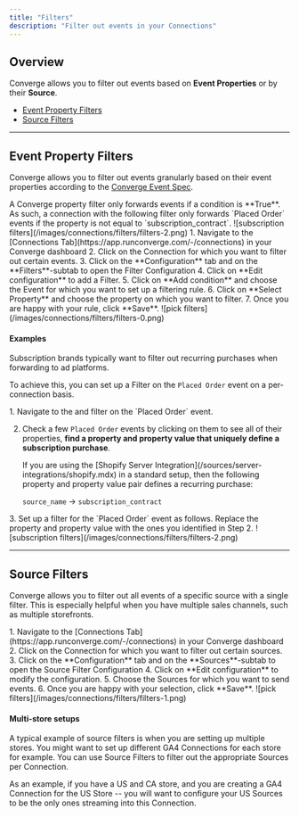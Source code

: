 ```yaml
---
title: "Filters"
description: "Filter out events in your Connections"
---
```


## Overview

Converge allows you to filter out events based on **Event Properties** or by their **Source**.
- [Event Property Filters](#event-property-filters)
- [Source Filters](#source-filters) 

---

## Event Property Filters

Converge allows you to filter out events granularly based on their event properties according to the [Converge Event Spec](/sources/converge-spec).

<Note> 
 A Converge property filter only forwards events if a condition is **True**. As such, a connection with the following filter only forwards `Placed Order` events if the property is not equal to `subscription_contract`.
<Frame>
    ![subscription filters](/images/connections/filters/filters-2.png)
</Frame> 
</Note>

<Accordion icon="location-dot" title="How to set up an Event Property Filter">
1. Navigate to the [Connections Tab](https://app.runconverge.com/-/connections) in your Converge dashboard
2. Click on the Connection for which you want to filter out certain events.
3. Click on the **Configuration** tab and on the **Filters**-subtab to open the Filter Configuration
4. Click on **Edit configuration** to add a Filter.
5. Click on **Add condition** and choose the Event for which you want to set up a filtering rule. 
6. Click on **Select Property** and choose the property on which you want to filter.
7. Once you are happy with your rule, click **Save**.
    <Frame>
    ![pick filters](/images/connections/filters/filters-0.png)
    </Frame>
</Accordion>

#### Examples

<Accordion title="Filtering out subscription orders" icon="calendar-circle-minus">
Subscription brands typically want to filter out recurring purchases when forwarding to ad platforms.

To achieve this, you can set up a Filter on the `Placed Order` event on a per-connection basis. 

<Steps>
<Step title="Find a property and property value that defines a recurring subscription order">
 1. Navigate to the <OutboundLink linkText="Source Log" linkTarget="/sources/monitoring#source-logs"/> and filter on the `Placed Order` event. 
 
 2. Check a few `Placed Order` events by clicking on them to see all of their properties, **find a property and property value that uniquely define a subscription purchase**.

    <Note> 
    If you are using the [Shopify Server Integration](/sources/server-integrations/shopify.mdx) in a standard setup, then the following property and property value pair defines a recurring purchase: 

    `source_name` → `subscription_contract`
    
    </Note>
</Step>
<Step title="Set up your filter accordingly">
3. Set up a filter for the `Placed Order` event as follows. Replace the property and property value with the ones you identified in Step 2.
    <Frame>
    ![subscription filters](/images/connections/filters/filters-2.png)
    </Frame>


</Step>
</Steps>
</Accordion>

---

## Source Filters

Converge allows you to filter out all events of a specific source with a single filter. 
This is especially helpful when you have multiple sales channels, such as multiple storefronts.

<Accordion icon="location-dot" title="How to set up a Source Filter">
1. Navigate to the [Connections Tab](https://app.runconverge.com/-/connections) in your Converge dashboard
2. Click on the Connection for which you want to filter out certain sources.
3. Click on the **Configuration** tab and on the **Sources**-subtab to open the Source Filter Configuration
4. Click on **Edit configuration** to modify the configuration.
5. Choose the Sources for which you want to send events.
6. Once you are happy with your selection, click **Save**.
    <Frame>
    ![pick filters](/images/connections/filters/filters-1.png)
    </Frame>
</Accordion>

#### Multi-store setups

A typical example of source filters is when you are setting up multiple stores.
You might want to set up different GA4 Connections for each store for example. 
You can use Source Filters to filter out the appropriate Sources per Connection.

As an example, if you have a US and CA store, and you are creating a GA4 Connection for the US Store -- you will want to configure your US Sources to be the only ones streaming into this Connection.


